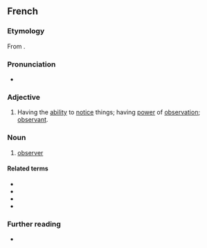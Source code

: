 ==French==

===Etymology===
From {{af|fr|observer|-ateur}}.

===Pronunciation===
* {{fr-IPA}}

===Adjective===
{{fr-adj}}

# Having the [[ability]] to [[notice]] things; having [[power]] of [[observation]]; [[observant]].
#: {{syn|fr|perspicace}}

===Noun===
{{fr-noun|m|f=observatrice}}

# [[observer]]

====Related terms====
* {{l|fr|observable}}
* {{l|fr|observance}}
* {{l|fr|observant}}
* {{l|fr|observer}}

===Further reading===
* {{R:TLFi}}